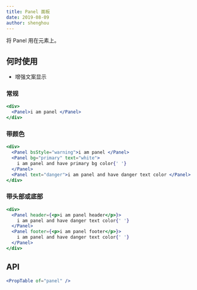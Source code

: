 ```yaml
---
title: Panel 面板
date: 2019-08-09
author: shenghou
---
```


将 Panel 用在元素上。

## 何时使用

- 增强文案显示

### 常规

```jsx
<div>
  <Panel>i am panel </Panel>
</div>
```

### 带颜色

```jsx
<div>
  <Panel bsStyle="warning">i am panel </Panel>
  <Panel bg="primary" text="white">
    i am panel and have primary bg color{' '}
  </Panel>
  <Panel text="danger">i am panel and have danger text color </Panel>
</div>
```

### 带头部或底部

```jsx
<div>
  <Panel header={<p>i am panel header</p>}>
    i am panel and have danger text color{' '}
  </Panel>
  <Panel footer={<p>i am panel footer</p>}>
    i am panel and have danger text color{' '}
  </Panel>
</div>
```

## API

```jsx previewOnly
<PropTable of="panel" />
```
